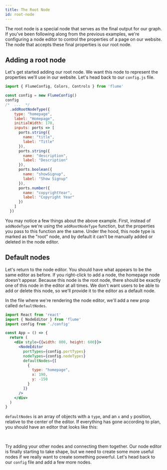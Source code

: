 ```yaml
---
title: The Root Node
id: root-node
---
```



The root node is a special node that serves as the final output for our graph. If you've been following along from the previous examples, we're configuring a node editor to control the properties of a page on our website. The node that accepts these final properties is our root node.

## Adding a root node

Let's get started adding our root node. We want this node to represent the properties we'll use in our website. Let's head back to our `config.js` file.

```js
import { FlumeConfig, Colors, Controls } from 'flume'

const config = new FlumeConfig()
config
/*  ...  */
  .addRootNodeType({
    type: "homepage",
    label: "Homepage",
    initialWidth: 170,
    inputs: ports => [
      ports.string({
        name: "title",
        label: "Title"
      }),
      ports.string({
        name: "description",
        label: "Description"
      }),
      ports.boolean({
        name: "showSignup",
        label: "Show Signup"
      }),
      ports.number({
        name: "copyrightYear",
        label: "Copyright Year"
      })
    ]
  })
```

You may notice a few things about the above example. First, instead of `addNodeType` we're using the `addRootNodeType` function, but the properties you pass to this function are the same. Under the hood, this node type is marked as the "root" node, and by default it can't be manually added or deleted in the node editor.

## Default nodes

Let's return to the node editor. You should have what appears to be the same editor as before. If you right-click to add a node, the homepage node doesn't appear. Because this node is the root node, there should be exactly one of this node in the editor at all times. We don't want users to be able to add or delete this node, so we'll provide it to the editor as a default node.

In the file where we're rendering the node editor, we'll add a new prop called `defaultNodes`.

```jsx
import React from 'react'
import { NodeEditor } from 'flume'
import config from './config'

const App = () => {
  return (
    <div style={{width: 800, height: 600}}>
      <NodeEditor
        portTypes={config.portTypes}
        nodeTypes={config.nodeTypes}
        defaultNodes={[
          {
            type: "homepage",
            x: 190,
            y: -150
          }
        ]}
      />
    </div>
  )
}
```

`defaultNodes` is an array of objects with a `type`, and an `x` and `y` position, relative to the center of the editor. If everything has gone according to plan, you should have an editor that looks like this:

<div style={{width: '100%', height: 600, color: "#000"}}>
  <SimpleEditor3 />
</div>

<br/>

Try adding your other nodes and connecting them together. Our node editor is finally starting to take shape, but we need to create some more useful nodes if we really want to create something powerful. Let's head back to our `config` file and add a few more nodes.
